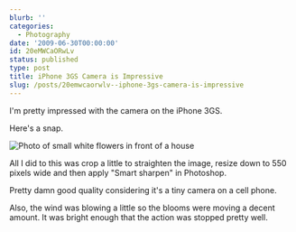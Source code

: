```yaml
---
blurb: ''
categories:
  - Photography
date: '2009-06-30T00:00:00'
id: 20eMWCaORwLv
status: published
type: post
title: iPhone 3GS Camera is Impressive
slug: /posts/20emwcaorwlv--iphone-3gs-camera-is-impressive
---
```


I'm pretty impressed with the camera on the iPhone 3GS. 

Here's a snap. 

<Img
    src="iphone_3gs_test_photo_2009_06.jpg"
    alt="Photo of small white flowers in front of a house"
/>


All I did to this was crop a little to straighten the image, resize down to 550 pixels wide and then apply "Smart sharpen" in Photoshop.

Pretty damn good quality considering it's a tiny camera on a cell phone. 

Also, the wind was blowing a little so the blooms were moving a decent amount. It was bright enough that the action was stopped pretty well.
